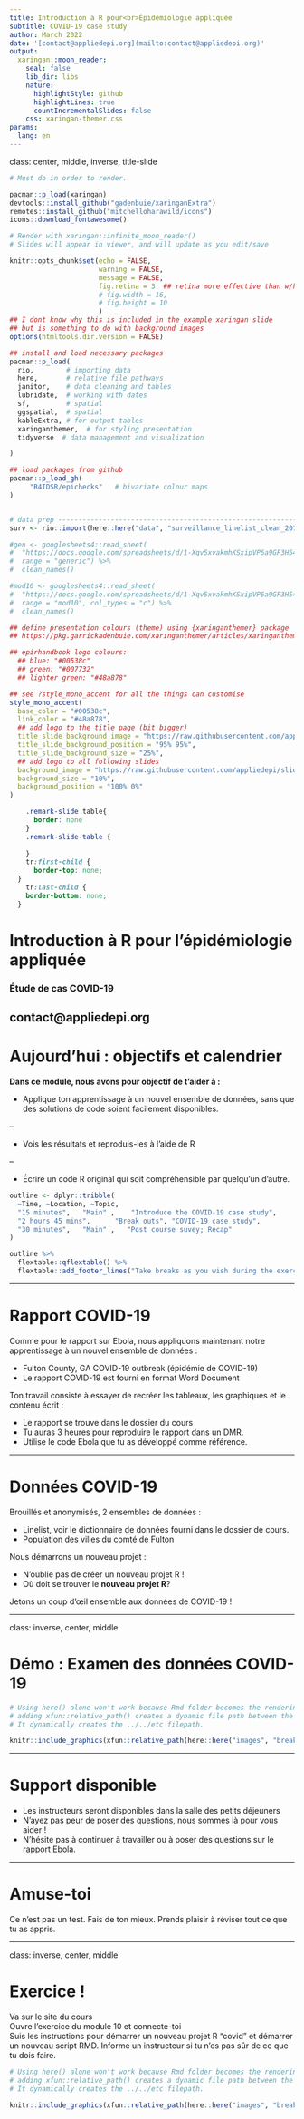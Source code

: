 ```yaml
---
title: Introduction à R pour<br>Épidémiologie appliquée
subtitle: COVID-19 case study
author: March 2022
date: '[contact@appliedepi.org](mailto:contact@appliedepi.org)'
output:
  xaringan::moon_reader:
    seal: false
    lib_dir: libs
    nature:
      highlightStyle: github
      highlightLines: true
      countIncrementalSlides: false
    css: xaringan-themer.css
params:
  lang: en
---
```


class: center, middle, inverse, title-slide

```r
# Must do in order to render.

pacman::p_load(xaringan)
devtools::install_github("gadenbuie/xaringanExtra")
remotes::install_github("mitchelloharawild/icons")
icons::download_fontawesome()

# Render with xaringan::infinite_moon_reader()
# Slides will appear in viewer, and will update as you edit/save
```

```r
knitr::opts_chunk$set(echo = FALSE, 
                      warning = FALSE, 
                      message = FALSE, 
                      fig.retina = 3  ## retina more effective than w/h (according to twitter)
                      # fig.width = 16, 
                      # fig.height = 10
                      )
## I dont know why this is included in the example xaringan slide 
## but is something to do with background images
options(htmltools.dir.version = FALSE)

## install and load necessary packages 
pacman::p_load(
  rio,        # importing data  
  here,       # relative file pathways  
  janitor,    # data cleaning and tables
  lubridate,  # working with dates
  sf,         # spatial
  ggspatial,  # spatial
  kableExtra, # for output tables
  xaringanthemer,  # for styling presentation
  tidyverse  # data management and visualization

)

## load packages from github
pacman::p_load_gh(
     "R4IDSR/epichecks"   # bivariate colour maps 
)


# data prep --------------------------------------------------------------------
surv <- rio::import(here::here("data", "surveillance_linelist_clean_20141201.rds"))

#gen <- googlesheets4::read_sheet(
#  "https://docs.google.com/spreadsheets/d/1-Xqv5xvakmhKSxipVP6a9GF3H54RN-rbilhdNhPHx6M/edit#gid=998182281",
#  range = "generic") %>%
#  clean_names()

#mod10 <- googlesheets4::read_sheet(
#  "https://docs.google.com/spreadsheets/d/1-Xqv5xvakmhKSxipVP6a9GF3H54RN-rbilhdNhPHx6M/edit#gid=998182281",
#  range = "mod10", col_types = "c") %>%
#  clean_names()
```

```r

## define presentation colours (theme) using {xaringanthemer} package 
## https://pkg.garrickadenbuie.com/xaringanthemer/articles/xaringanthemer.html

## epirhandbook logo colours: 
  ## blue: "#00538c"
  ## green: "#007732"
  ## lighter green: "#48a878"

## see ?style_mono_accent for all the things can customise
style_mono_accent(
  base_color = "#00538c", 
  link_color = "#48a878", 
  ## add logo to the title page (bit bigger)
  title_slide_background_image = "https://raw.githubusercontent.com/appliedepi/slides/master/images/logo.png", 
  title_slide_background_position = "95% 95%", 
  title_slide_background_size = "25%", 
  ## add logo to all following slides
  background_image = "https://raw.githubusercontent.com/appliedepi/slides/master/images/logo.png", 
  background_size = "10%",
  background_position = "100% 0%"
)
```

```css
    .remark-slide table{
      border: none
    }
    .remark-slide-table {
      
    }
    tr:first-child {
      border-top: none;
  }
    tr:last-child {
    border-bottom: none;
  }
```

# Introduction à R pour l'épidémiologie appliquée

### Étude de cas COVID-19

contact@appliedepi.org
---

# Aujourd'hui : objectifs et calendrier

**Dans ce module, nous avons pour objectif de t'aider à :**

- Applique ton apprentissage à un nouvel ensemble de données, sans que des solutions de code soient facilement disponibles.

--

- Vois les résultats et reproduis-les à l'aide de R

--

- Écrire un code R original qui soit compréhensible par quelqu'un d'autre.

```r
outline <- dplyr::tribble(
  ~Time, ~Location, ~Topic,
  "15 minutes",   "Main" ,    "Introduce the COVID-19 case study",
  "2 hours 45 mins",      "Break outs", "COVID-19 case study",
  "30 minutes",   "Main" ,   "Post course suvey; Recap"
)

outline %>% 
  flextable::qflextable() %>% 
  flextable::add_footer_lines("Take breaks as you wish during the exercise")
```

---

# Rapport COVID-19

Comme pour le rapport sur Ebola, nous appliquons maintenant notre apprentissage à un nouvel ensemble de données :

- Fulton County, GA COVID-19 outbreak (épidémie de COVID-19)
- Le rapport COVID-19 est fourni en format Word Document

Ton travail consiste à essayer de recréer les tableaux, les graphiques et le contenu écrit :

- Le rapport se trouve dans le dossier du cours
- Tu auras 3 heures pour reproduire le rapport dans un DMR.
- Utilise le code Ebola que tu as développé comme référence.

---

# Données COVID-19

Brouillés et anonymisés, 2 ensembles de données :

- Linelist, voir le dictionnaire de données fourni dans le dossier de cours.
- Population des villes du comté de Fulton

Nous démarrons un nouveau projet :

- N'oublie pas de créer un nouveau projet R !
- Où doit se trouver le **nouveau projet R**?

Jetons un coup d'œil ensemble aux données de COVID-19 !

---

class: inverse, center, middle

# Démo : Examen des données COVID-19

```r
# Using here() alone won't work because Rmd folder becomes the rendering root.
# adding xfun::relative_path() creates a dynamic file path between the Rmd location and the here() path.
# It dynamically creates the ../../etc filepath.

knitr::include_graphics(xfun::relative_path(here::here("images", "breakout", "window.png")))
```

---

# Support disponible

- Les instructeurs seront disponibles dans la salle des petits déjeuners
- N'ayez pas peur de poser des questions, nous sommes là pour vous aider !
- N'hésite pas à continuer à travailler ou à poser des questions sur le rapport Ebola.

---

# Amuse-toi

Ce n'est pas un test. Fais de ton mieux. Prends plaisir à réviser tout ce que tu as appris.

---

class: inverse, center, middle

# Exercice !

Va sur le site du cours  
Ouvre l'exercice du module 10 et connecte-toi  
Suis les instructions pour démarrer un nouveau projet R "covid" et démarrer un nouveau script RMD.
Informe un instructeur si tu n'es pas sûr de ce que tu dois faire.

```r
# Using here() alone won't work because Rmd folder becomes the rendering root.
# adding xfun::relative_path() creates a dynamic file path between the Rmd location and the here() path.
# It dynamically creates the ../../etc filepath.

knitr::include_graphics(xfun::relative_path(here::here("images", "breakout", "window.png")))
```


